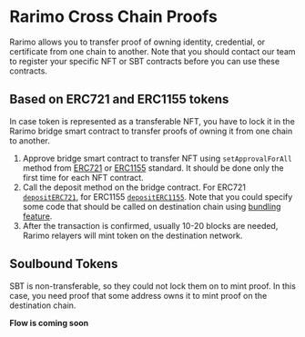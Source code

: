 # Rarimo Cross Chain Proofs

Rarimo allows you to transfer proof of owning identity, credential, or certificate from one chain to another. Note that you should contact our team to register your specific NFT or SBT contracts before you can use these contracts.

## Based on ERC721 and ERC1155 tokens

In case token is represented as a transferable NFT, you have to lock it in the Rarimo bridge smart contract to transfer proofs of owning it from one chain to another.

1. Approve bridge smart contract to transfer NFT using `setApprovalForAll` method from [ERC721](https://github.com/OpenZeppelin/openzeppelin-contracts/blob/master/contracts/token/ERC721/ERC721.sol#L136) or [ERC1155](https://github.com/OpenZeppelin/openzeppelin-contracts/blob/master/contracts/token/ERC1155/ERC1155.sol#L100) standard. It should be done only the first time for each NFT contract.
2. Call the deposit method on the bridge contract. For ERC721 [`depositERC721`](https://rarimo.gitlab.io/docs/docs/smart-contracts/interface/evm-reference#depositerc721), for ERC1155 [`depositERC1155`](https://rarimo.gitlab.io/docs/docs/smart-contracts/interface/evm-reference#depositerc1155). Note that you could specify some code that should be called on destination chain using [bundling feature](https://rarimo.gitlab.io/docs/docs/overview/bundling).
3. After the transaction is confirmed, usually 10-20 blocks are needed, Rarimo relayers will mint token on the destination network.

## Soulbound Tokens

SBT is non-transferable, so they could not lock them on to mint proof. In this case, you need proof that some address owns it to mint proof on the destination chain.

**Flow is coming soon**
